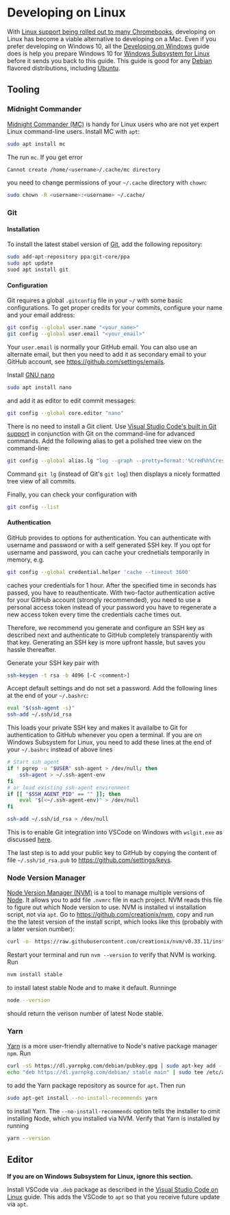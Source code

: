 

<Head>
  <title>{name}</title>
</Head>

# Developing on Linux

With [Linux support being rolled out to many Chromebooks](https://www.theverge.com/circuitbreaker/2018/6/28/17514390/chromebooks-intel-apollo-lake-linux-support), developing on Linux has become a viable alternative to developing on a Mac. Even if you prefer developing on Windows 10, all the [Developing on Windows](/windows) guide does is help you prepare Windows 10 for [Windows Subsystem for Linux](https://docs.microsoft.com/en-us/windows/wsl/about) before it sends you back to this guide. This guide is good for any [Debian](https://www.debian.org/) flavored distributions, including [Ubuntu](https://www.ubuntu.com/).

## Tooling

### Midnight Commander

[Midnight Commander (MC)](https://midnight-commander.org/) is handy for Linux users who are not yet expert Linux command-line users. Install MC with `apt`:

```bash
sudo apt install mc
```

The run `mc`. If you get error

```bash
Cannot create /home/<username>/.cache/mc directory
```

you need to change permissions of your `~/.cache` directory with `chown`:

```bash
sudo chown -R <username>:<username> ~/.cache/
```

### Git

#### Installation

To install the latest stabel version of [Git](https://git-scm.com/), add the following repository:

```bash
sudo add-apt-repository ppa:git-core/ppa
sudo apt update
suod apt install git
```

#### Configuration

Git requires a global `.gitconfig` file in your `~/` with some basic configurations. To get proper credits for your commits, configure your name and your email address:

```bash
git config --global user.name "<your_name>"
git config --global user.email "<your_email>"
```

Your `user.email` is normally your GitHub email. You can also use an alternate email, but then you need to add it as secondary email to your GitHub account, see https://github.com/settings/emails.

Install [GNU nano](https://www.nano-editor.org/)

```bash
sudo apt install nano
```

and add it as editor to edit commit messages:

```bash
git config --global core.editor "nano"
```

There is no need to install a Git client. Use [Visual Studio Code's built in Git support](https://code.visualstudio.com/docs/editor/versioncontrol) in conjunction with Git on the command-line for advanced commands. Add the following alias to get a polished tree view on the command-line:

```bash
git config --global alias.lg "log --graph --pretty=format:'%Cred%h%Creset -%C(yellow)%d%Creset %s %Cgreen(%cr) %C(bold blue)<%an>%Creset' --abbrev-commit --exclude=*gh-pages --all"
```

Command `git lg` (instead of Git's `git log`) then displays a nicely formatted tree view of all commits. 

Finally, you can check your configuration with

```bash
git config --list
```

#### Authentication

GitHub provides to options for authentication. You can authenticate with username and password or with a self generated SSH key. If you opt for username and password, you can cache your crednetials temporarily in memory, e.g.

```bash
git config --global credential.helper 'cache --timeout 3600'
```

caches your credentials for 1 hour. After the specified time in seconds has passed, you have to reauthenticate. With two-factor authentication active for your GitHub account (strongly recommended), you need to use a personal access token instead of your password you have to regenerate a new access token every time the credentials cache times out.

Therefore, we recommend you generate and configure an SSH key as described next and authenticate to GitHub completely transparently with that key. Generating an SSH key is more upfront hassle, but saves you hassle thereafter.

Generate your SSH key pair with

```bash
ssh-keygen -t rsa -b 4096 [-C <comment>]
```

Accept default settings and do not set a password. Add the following lines at the end of your `~/.bashrc`:

```bash
eval "$(ssh-agent -s)"
ssh-add ~/.ssh/id_rsa
```

This loads your private SSH key and makes it availalbe to Git for authentication to GitHub whenever you open a terminal. If you are on Windows Subsystem for Linux, you need to add these lines at the end of your `~/.bashrc` instead of above lines

```bash
# Start ssh agent
if ! pgrep -u "$USER" ssh-agent > /dev/null; then
    ssh-agent > ~/.ssh-agent-env
fi
# or load existing ssh-agent environment
if [[ "$SSH_AGENT_PID" == "" ]]; then
    eval "$(<~/.ssh-agent-env)" > /dev/null
fi

ssh-add ~/.ssh/id_rsa > /dev/null
```

This is to enable Git integration into VSCode on Windows with `wslgit.exe` as discussed [here](https://github.com/andy-5/wslgit/issues/16).

The last step is to add your public key to GitHub by copying the content of file `~/.ssh/id_rsa.pub` to https://github.com/settings/keys.

### Node Version Manager

[Node Version Manager (NVM)](https://github.com/creationix/nvm) is a tool to manage multiple versions of [Node](https://nodejs.org/en/). It allows you to add file `.nvmrc` file in each project. NVM reads this file to figure out which Node version to use. NVM is installed vi installation script, not via `apt`.
Go to https://github.com/creationix/nvm, copy and run the the latest version of the install script, which looks like this (probably with a later version number):

```bash
curl -o- https://raw.githubusercontent.com/creationix/nvm/v0.33.11/install.sh | bash
```

Restart your terminal and run `nvm --version` to verify that NVM is working. Run

```bash
nvm install stable
```

to install latest stable Node and to make it default. Runninge

```bash
node --version
```

should return the verison number of latest Node stable.

### Yarn

[Yarn](https://yarnpkg.com) is a more user-friendly alternative to Node's native package manager `npm`. Run

```bash
curl -sS https://dl.yarnpkg.com/debian/pubkey.gpg | sudo apt-key add -
echo "deb https://dl.yarnpkg.com/debian/ stable main" | sudo tee /etc/apt/sources.list.d/yarn.list
```

to add the Yarn package repository as source for `apt`. Then run

```bash
sudo apt-get install --no-install-recommends yarn
```

to install Yarn. The `--no-install-recommends` option tells the installer to omit installing Node, which you installed via NVM. Verify that Yarn is installed by running

```bash
yarn --version
```

## Editor

**If you are on Windows Subsystem for Linux, ignore this section.**

Install VSCode via `.deb` package as described in the [Visual Studio Code on Linux](https://code.visualstudio.com/docs/setup/linux) guide. This adds the VSCode to `apt` so that you receive future update via `apt`.

